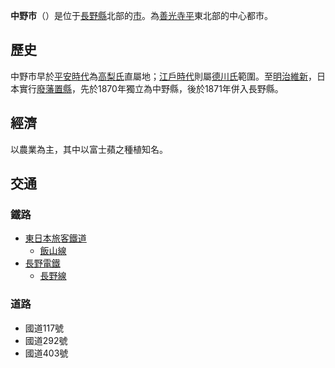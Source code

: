 {{日本都市|
自治體名=中野市|
圖像=[[File:Takano_Tatsuyuki_Memorial_Hall_2.jpg|240px]]|
圖像說明=[[高野辰之紀念館|高野辰之紀念館]]|
市章=|
日文原名=中野市|
平假名=なかのし|
羅馬字拼音=Nakano-shi|
都道府縣=長野縣|
支廳=|
編號=20211-8|
面積=112.06|
邊界未定=|
人口=43,878|
統計時間=2016年2月1日|
自治體=[[飯山市|飯山市]]、[[長野市|長野市]]、[[小布施町|小布施町]]、<br />[[高山村_(長野縣)|高山村]]、[[山之内町|山之内町]]、[[木島平村|木島平村]]、<br />[[飯綱町|飯綱町]]|
花=|
樹=|
鳥=|
其他象徵物=|
其他象徵=|
市長=|
郵遞區號=383-8614|
所在地=中野市三好町一丁目3番19号|
電話號碼=269-22-1111|
外部連結=http://www.city.nakano.nagano.jp/|
經度=|
緯度=|
地圖=|
註記=|
}}
'''中野市'''（{{jpn|j=中野市|hg=なかのし|rm=Nakano shi|f=y}}）是位于[[長野縣|長野縣]]北部的[[市|市]]。為[[長野盆地|善光寺平]]東北部的中心都市。

==歷史==
中野市早於[[平安時代|平安時代]]為[[高梨氏|高梨氏]]直屬地；[[江戶時代|江戶時代]]則屬[[德川氏|德川氏]]範圍。至[[明治維新|明治維新]]，日本實行[[廢藩置縣|廢藩置縣]]，先於1870年獨立為中野縣，後於1871年併入長野縣。

==經濟==
以農業為主，其中以富士蘋之種植知名。

==交通==
===鐵路===
*[[東日本旅客鐵道|東日本旅客鐵道]]
**[[飯山線|飯山線]]
*[[長野電鐵|長野電鐵]]
**[[長野電鐵長野線|長野線]]

===道路===
*國道117號
*國道292號
*國道403號

{{長野縣}}{{Authority control}}